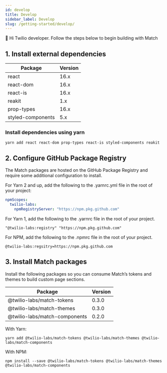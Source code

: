 ```yaml
---
id: develop
title: Develop
sidebar_label: Develop
slug: /getting-started/develop/
---
```


👋 Hi Twilio developer. Follow the steps below to begin building with Match

## 1. Install external dependencies

| Package           | Version |
| ----------------- | ------- |
| react             | 16.x    |
| react-dom         | 16.x    |
| react-is          | 16.x    |
| reakit            | 1.x     |
| prop-types        | 16.x    |
| styled-components | 5.x     |

### Install dependencies using yarn

```shell
yarn add react react-dom prop-types react-is styled-components reakit
```

## 2. Configure GitHub Package Registry

The Match packages are hosted on the GitHub Package Registry and require some additional configuration to install.

For Yarn 2 and up, add the following to the .yarnrc.yml file in the root of your project:

```yaml
npmScopes:
  twilio-labs:
    npmRegistryServer: "https://npm.pkg.github.com"
```

For Yarn 1, add the following to the .yarnrc file in the root of your project.

```
"@twilio-labs:registry" "https://npm.pkg.github.com"
```

For NPM, add the following to the .npmrc file in the root of your project.

```
@twilio-labs:regsitry=https://npm.pkg.github.com
```

## 3. Install Match packages

Install the following packages so you can consume Match’s tokens and themes to build custom page sections.

| Package                       | Version |
| ----------------------------- | ------- |
| @twilio-labs/match-tokens     | 0.3.0   |
| @twilio-labs/match-themes     | 0.3.0   |
| @twilio-labs/match-components | 0.2.0   |

With Yarn:

```shell
yarn add @twilio-labs/match-tokens @twilio-labs/match-themes @twilio-labs/match-components
```

With NPM:

```shell
npm install --save @twilio-labs/match-tokens @twilio-labs/match-themes @twilio-labs/match-components
```
